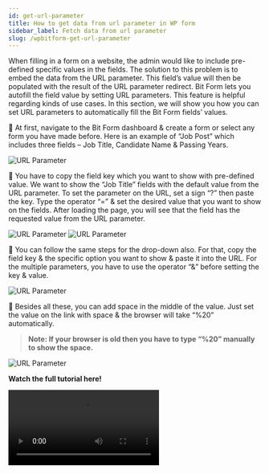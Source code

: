 ```yaml
---
id: get-url-parameter
title: How to get data from url parameter in WP form
sidebar_label: Fetch data from url parameter
slug: /wpbitform-get-url-parameter
---
```


When filling in a form on a website, the admin would like to include pre-defined specific values in the fields. The solution to this problem is to embed the data from the URL parameter. This field’s value will then be populated with the result of the URL parameter redirect. Bit Form lets you autofill the field value by setting URL parameters. This feature is helpful regarding kinds of use cases. In this section, we will show you how you can set URL parameters to automatically fill the Bit Form fields’ values.

🔰 At first, navigate to the Bit Form dashboard & create a form or select any form you have made before. Here is an example of “Job Post” which includes three fields – Job Title, Candidate Name & Passing Years.

<Image src="URL Parameter/1. Form-Bit-Form" alt="URL Parameter" w="1020" h="400" />

🔰 You have to copy the field key which you want to show with pre-defined value. We want to show the “Job Title” fields with the default value from the URL parameter. To set the parameter on the URL, set a sign “?” then paste the key. Type the operator “=” & set the desired value that you want to show on the fields. After loading the page, you will see that the field has the requested value from the URL parameter.

<Image src="URL Parameter/2. Copy-Field-Key-Bit-Fom" alt="URL Parameter" w="1020" h="400" />

<Image src="URL Parameter/3. Value-On-Field-Bit-Form" alt="URL Parameter" w="1020" h="450" />

🔰 You can follow the same steps for the drop-down also. For that, copy the field key & the specific option you want to show & paste it into the URL. For the multiple parameters, you have to use the operator “&” before setting the key & value.

<Image src="URL Parameter/4.Drop-Down-Bit-Form" alt="URL Parameter" w="1020" h="450" />

🔰 Besides all these, you can add space in the middle of the value. Just set the value on the link with space & the browser will take “%20” automatically.

> **Note: If your browser is old then you have to type “%20” manually to show the space.**

<Image src="URL Parameter/5.Space-Bit-Form" alt="URL Parameter" w="1020" h="450" />

**Watch the full tutorial here!**

<Video youtube src="NG59L3HNhLk" />

